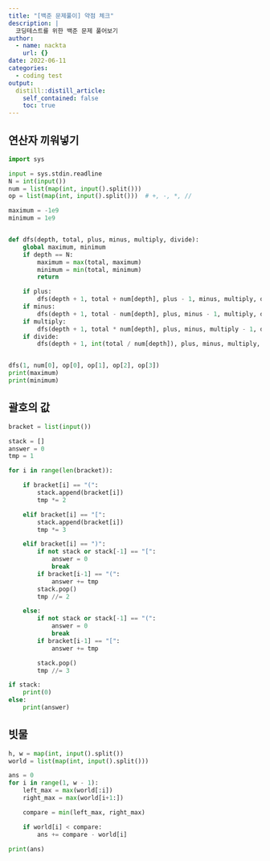 ```yaml
---
title: "[백준 문제풀이] 약점 체크"
description: |
  코딩테스트를 위한 백준 문제 풀어보기 
author:
  - name: nackta
    url: {}
date: 2022-06-11
categories:
  - coding test
output:
  distill::distill_article:
    self_contained: false
    toc: true
---
```


## 연산자 끼워넣기

```python
import sys

input = sys.stdin.readline
N = int(input())
num = list(map(int, input().split()))
op = list(map(int, input().split()))  # +, -, *, //

maximum = -1e9
minimum = 1e9


def dfs(depth, total, plus, minus, multiply, divide):
    global maximum, minimum
    if depth == N:
        maximum = max(total, maximum)
        minimum = min(total, minimum)
        return

    if plus:
        dfs(depth + 1, total + num[depth], plus - 1, minus, multiply, divide)
    if minus:
        dfs(depth + 1, total - num[depth], plus, minus - 1, multiply, divide)
    if multiply:
        dfs(depth + 1, total * num[depth], plus, minus, multiply - 1, divide)
    if divide:
        dfs(depth + 1, int(total / num[depth]), plus, minus, multiply, divide - 1)


dfs(1, num[0], op[0], op[1], op[2], op[3])
print(maximum)
print(minimum)

```


## 괄호의 값

```python
bracket = list(input())

stack = []
answer = 0
tmp = 1

for i in range(len(bracket)):

    if bracket[i] == "(":
        stack.append(bracket[i])
        tmp *= 2

    elif bracket[i] == "[":
        stack.append(bracket[i])
        tmp *= 3

    elif bracket[i] == ")":
        if not stack or stack[-1] == "[":
            answer = 0
            break
        if bracket[i-1] == "(":
            answer += tmp
        stack.pop()
        tmp //= 2

    else:
        if not stack or stack[-1] == "(":
            answer = 0
            break
        if bracket[i-1] == "[":
            answer += tmp

        stack.pop()
        tmp //= 3

if stack:
    print(0)
else:
    print(answer)

```

## 빗물

```python
h, w = map(int, input().split())
world = list(map(int, input().split()))

ans = 0
for i in range(1, w - 1):
    left_max = max(world[:i])
    right_max = max(world[i+1:])

    compare = min(left_max, right_max)

    if world[i] < compare:
        ans += compare - world[i]

print(ans)

```
